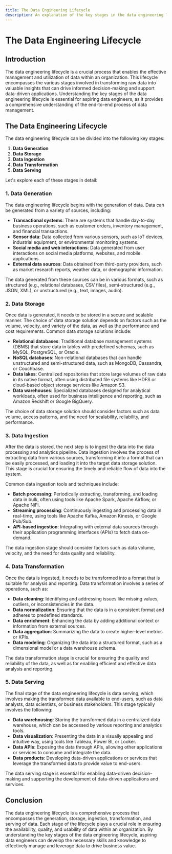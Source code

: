 ```yaml
---
title: The Data Engineering Lifecycle
description: An explanation of the key stages in the data engineering lifecycle.
---
```


# The Data Engineering Lifecycle

## Introduction

The data engineering lifecycle is a crucial process that enables the effective management and utilization of data within an organization. This lifecycle encompasses the various stages involved in transforming raw data into valuable insights that can drive informed decision-making and support data-driven applications. Understanding the key stages of the data engineering lifecycle is essential for aspiring data engineers, as it provides a comprehensive understanding of the end-to-end process of data management.

## The Data Engineering Lifecycle

The data engineering lifecycle can be divided into the following key stages:

1. **Data Generation**
2. **Data Storage**
3. **Data Ingestion**
4. **Data Transformation**
5. **Data Serving**

Let's explore each of these stages in detail:

### 1. Data Generation

The data engineering lifecycle begins with the generation of data. Data can be generated from a variety of sources, including:

- **Transactional systems**: These are systems that handle day-to-day business operations, such as customer orders, inventory management, and financial transactions.
- **Sensor data**: Data collected from various sensors, such as IoT devices, industrial equipment, or environmental monitoring systems.
- **Social media and web interactions**: Data generated from user interactions on social media platforms, websites, and mobile applications.
- **External data sources**: Data obtained from third-party providers, such as market research reports, weather data, or demographic information.

The data generated from these sources can be in various formats, such as structured (e.g., relational databases, CSV files), semi-structured (e.g., JSON, XML), or unstructured (e.g., text, images, audio).

### 2. Data Storage

Once data is generated, it needs to be stored in a secure and scalable manner. The choice of data storage solution depends on factors such as the volume, velocity, and variety of the data, as well as the performance and cost requirements. Common data storage solutions include:

- **Relational databases**: Traditional database management systems (DBMS) that store data in tables with predefined schemas, such as MySQL, PostgreSQL, or Oracle.
- **NoSQL databases**: Non-relational databases that can handle unstructured and semi-structured data, such as MongoDB, Cassandra, or Couchbase.
- **Data lakes**: Centralized repositories that store large volumes of raw data in its native format, often using distributed file systems like HDFS or cloud-based object storage services like Amazon S3.
- **Data warehouses**: Specialized databases designed for analytical workloads, often used for business intelligence and reporting, such as Amazon Redshift or Google BigQuery.

The choice of data storage solution should consider factors such as data volume, access patterns, and the need for scalability, reliability, and performance.

### 3. Data Ingestion

After the data is stored, the next step is to ingest the data into the data processing and analytics pipeline. Data ingestion involves the process of extracting data from various sources, transforming it into a format that can be easily processed, and loading it into the target data storage solution. This stage is crucial for ensuring the timely and reliable flow of data into the system.

Common data ingestion tools and techniques include:

- **Batch processing**: Periodically extracting, transforming, and loading data in bulk, often using tools like Apache Spark, Apache Airflow, or Apache NiFi.
- **Streaming processing**: Continuously ingesting and processing data in real-time, using tools like Apache Kafka, Amazon Kinesis, or Google Pub/Sub.
- **API-based ingestion**: Integrating with external data sources through their application programming interfaces (APIs) to fetch data on-demand.

The data ingestion stage should consider factors such as data volume, velocity, and the need for data quality and reliability.

### 4. Data Transformation

Once the data is ingested, it needs to be transformed into a format that is suitable for analysis and reporting. Data transformation involves a series of operations, such as:

- **Data cleaning**: Identifying and addressing issues like missing values, outliers, or inconsistencies in the data.
- **Data normalization**: Ensuring that the data is in a consistent format and adheres to predefined standards.
- **Data enrichment**: Enhancing the data by adding additional context or information from external sources.
- **Data aggregation**: Summarizing the data to create higher-level metrics or KPIs.
- **Data modeling**: Organizing the data into a structured format, such as a dimensional model or a data warehouse schema.

The data transformation stage is crucial for ensuring the quality and reliability of the data, as well as for enabling efficient and effective data analysis and reporting.

### 5. Data Serving

The final stage of the data engineering lifecycle is data serving, which involves making the transformed data available to end-users, such as data analysts, data scientists, or business stakeholders. This stage typically involves the following:

- **Data warehousing**: Storing the transformed data in a centralized data warehouse, which can be accessed by various reporting and analytics tools.
- **Data visualization**: Presenting the data in a visually appealing and intuitive way, using tools like Tableau, Power BI, or Looker.
- **Data APIs**: Exposing the data through APIs, allowing other applications or services to consume and integrate the data.
- **Data products**: Developing data-driven applications or services that leverage the transformed data to provide value to end-users.

The data serving stage is essential for enabling data-driven decision-making and supporting the development of data-driven applications and services.

## Conclusion

The data engineering lifecycle is a comprehensive process that encompasses the generation, storage, ingestion, transformation, and serving of data. Each stage of the lifecycle plays a crucial role in ensuring the availability, quality, and usability of data within an organization. By understanding the key stages of the data engineering lifecycle, aspiring data engineers can develop the necessary skills and knowledge to effectively manage and leverage data to drive business value.